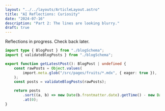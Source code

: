 ```yaml
---
layout: "../../layouts/ArticleLayout.astro"
title: "AI Reflections: Curiosity"
date: "2024-07-16"
description: "Part 2: The lines are looking blurry."
draft: true
---
```


Reflections in progress. Check back later.

```ts
import type { BlogPost } from "./blogSchema";
import { validateBlogPosts } from "./blogSchema";

export function getLatestPost(): BlogPost | undefined {
	const rawPosts = Object.values(
		import.meta.glob("/src/pages/fruits/*.mdx", { eager: true }),
	);
	const posts = validateBlogPosts(rawPosts);

	return posts
		.sort((a, b) => new Date(b.frontmatter.date).getTime() - new Date(a.frontmatter.date).getTime())
		.at(0);
}
```
